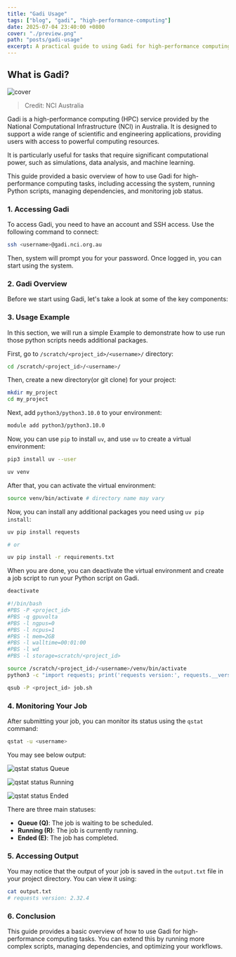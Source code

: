 ```yaml
---
title: "Gadi Usage"
tags: ["blog", "gadi", "high-performance-computing"]
date: 2025-07-04 23:40:00 +0800
cover: "./preview.png"
path: "posts/gadi-usage"
excerpt: A practical guide to using Gadi for high-performance computing tasks.
---
```


## What is Gadi?

![cover](./NCI_au.png)
> Credit: NCI Australia

Gadi is a high-performance computing (HPC) service provided by the National Computational Infrastructure (NCI) in Australia. It is designed to support a wide range of scientific and engineering applications, providing users with access to powerful computing resources.

It is particularly useful for tasks that require significant computational power, such as simulations, data analysis, and machine learning.

This guide provided a basic overview of how to use Gadi for high-performance computing tasks, including accessing the system, running Python scripts, managing dependencies, and monitoring job status.

### 1. Accessing Gadi

To access Gadi, you need to have an account and SSH access. Use the following command to connect:

```bash
ssh <username>@gadi.nci.org.au
```

Then, system will prompt you for your password. Once logged in, you can start using the system.

### 2. Gadi Overview

Before we start using Gadi, let's take a look at some of the key components:

### 3. Usage Example

In this section, we will run a simple Example to demonstrate how to use run those python scripts needs additional packages.

First, go to `/scratch/<project_id>/<username>/` directory:

```bash
cd /scratch/<project_id>/<username>/
```

Then, create a new directory(or git clone) for your project:

```bash
mkdir my_project
cd my_project
```

Next, add `python3/python3.10.0` to your environment:

```bash
module add python3/python3.10.0
```

Now, you can use `pip` to install `uv`, and use `uv` to create a virtual environment:

```bash
pip3 install uv --user
```

```bash
uv venv
```

After that, you can activate the virtual environment:

```bash
source venv/bin/activate # directory name may vary
```

Now, you can install any additional packages you need using `uv pip install`:

```bash
uv pip install requests

# or

uv pip install -r requirements.txt
```

When you are done, you can deactivate the virtual environment and create a job script to run your Python script on Gadi.

```bash
deactivate
```

```bash
#!/bin/bash
#PBS -P <project_id>
#PBS -q gpuvolta
#PBS -l ngpus=0
#PBS -l ncpus=1
#PBS -l mem=2GB
#PBS -l walltime=00:01:00
#PBS -l wd
#PBS -l storage=scratch/<project_id>

source /scratch/<project_id>/<username>/venv/bin/activate
python3 -c "import requests; print('requests version:', requests.__version__)" >> output.txt
```

```bash
qsub -P <project_id> job.sh
```

### 4. Monitoring Your Job

After submitting your job, you can monitor its status using the `qstat` command:

```bash
qstat -u <username>
```

You may see below output:

![qstat status Queue](./qstat_q.png)

![qstat status Running](./qstat_r.png)

![qstat status Ended](./qstat_e.png)

There are three main statuses:
- **Queue (Q)**: The job is waiting to be scheduled.
- **Running (R)**: The job is currently running.
- **Ended (E)**: The job has completed.

### 5. Accessing Output

You may notice that the output of your job is saved in the `output.txt` file in your project directory. You can view it using:

```bash
cat output.txt
# requests version: 2.32.4
```

### 6. Conclusion

This guide provides a basic overview of how to use Gadi for high-performance computing tasks. You can extend this by running more complex scripts, managing dependencies, and optimizing your workflows.